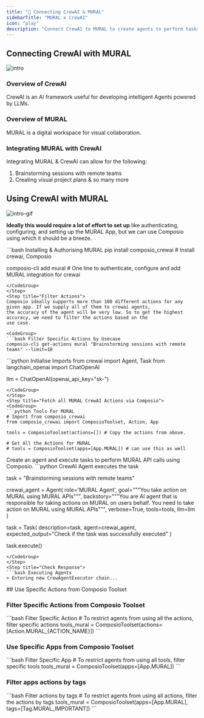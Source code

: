 ```yaml
---
title: "🚀 Connecting CrewAI & MURAL"
sidebarTitle: "MURAL x CrewAI"
icon: "play"
description: "Connect CrewAI to MURAL to create agents to perform tasks using natural language"
---
```


## Connecting CrewAI with MURAL
![intro](/media/intro.jpg)

### Overview of CrewAI

CrewAI is an AI framework useful for developing intelligent Agents powered by LLMs.

### Overview of MURAL

MURAL is a digital workspace for visual collaboration.

### Integrating MURAL with CrewAI

Integrating MURAL & CrewAI can allow for the following:

1. Brainstorming sessions with remote teams
2. Creating visual project plans
& so many more

## Using CrewAI with MURAL
![intro-gif](/media/intro.gif)
<Steps>
<Step title="Setting Up the Environment">

**Ideally this would require a lot of effort to set up** like authenticating, configuring, and setting up the MURAL App, but we can use Composio using which it should be a breeze.

<CodeGroup>
```bash Installing & Authorising MURAL
pip install composio_crewai # Install crewai, Composio 

composio-cli add mural # One line to authenticate, configure and add MURAL integration for crewai
```
</CodeGroup>
</Step>
<Step title="Filter Actions">
Composio ideally supports more than 100 different actions for any given app. If we supply all of them to crewai agents, 
the accuracy of the agent will be very low. So to get the highest accuracy, we need to filter the actions based on the 
use case.

<CodeGroup>
```bash Filter Specific Actions by Usecase
composio-cli get-actions mural "Brainstorming sessions with remote teams" --limit=10
```
</CodeGroup>

</Step>
<Step title="Import Base Packages">

<CodeGroup>
```python Initialise Imports
from crewai import Agent, Task
from langchain_openai import ChatOpenAI

llm = ChatOpenAI(openai_api_key="sk-<OPENAI KEY>")
```
</CodeGroup>
</Step>
<Step title="Fetch all MURAL CrewAI Actions via Composio">
<CodeGroup>
```python Tools For MURAL
# Import from composio_crewai
from composio_crewai import ComposioToolset, Action, App

tools = ComposioToolset(actions=[]) # Copy the actions from above. 

# Get All the Actions for MURAL
# tools = ComposioToolset(apps=[App.MURAL]) # can use this as well
```
</CodeGroup>
</Step>
<Step title="Execute the Agent">
Create an agent and execute tasks to perform MURAL API calls using Composio. 
<CodeGroup>
```python CrewAI Agent executes the task

task = "Brainstorming sessions with remote teams"

crewai_agent = Agent(
    role='MURAL Agent',
    goal="""You take action on MURAL using MURAL APIs""",
    backstory="""You are AI agent that is responsible for taking actions on MURAL on users behalf. You need to take action on MURAL using MURAL APIs""",
    verbose=True,
    tools=tools,
    llm=llm
)

task = Task(
    description=task,
    agent=crewai_agent,
    expected_output="Check if the task was successfully executed"
)

task.execute()
```
</CodeGroup>
</Step>
<Step title="Check Response">
```bash Executing Agents
> Entering new CrewAgentExecutor chain...
```
</Step>
</Steps>
## Use Specific Actions from Composio Toolset

### Filter Specific Actions from Composio Toolset

<CodeGroup>
```bash Filter Specific Action
# To restrict agents from using all the actions, filter specific actions
tools_mural = ComposioToolset(actions=[Action.MURAL_{ACTION_NAME}])
```
</CodeGroup>

### Use Specific Apps from Composio Toolset
<CodeGroup>
```bash Filter Specific App
# To restrict agents from using all tools, filter specific tools
tools_mural = ComposioToolset(apps=[App.MURAL])
```
</CodeGroup>

### Filter apps actions by tags 
<CodeGroup>
```bash Filter actions by tags
# To restrict agents from using all actions, filter the actions by tags
tools_mural = ComposioToolset(apps=[App.MURAL], tags=[Tag.MURAL_IMPORTANT])
```
</CodeGroup>